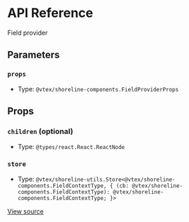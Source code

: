 # API Reference

Field provider

## Parameters

### `props`

- Type: `@vtex/shoreline-components.FieldProviderProps`

## Props

### `children` (optional)

- Type: `@types/react.React.ReactNode`

### `store`

- Type: `@vtex/shoreline-utils.Store<@vtex/shoreline-components.FieldContextType, { (cb: @vtex/shoreline-components.FieldContextType): @vtex/shoreline-components.FieldContextType; }>`

[View source](https://github.com/vtex/shoreline/blob/805f4f49a/packages/components/src/field/field-provider.tsx#L10)
